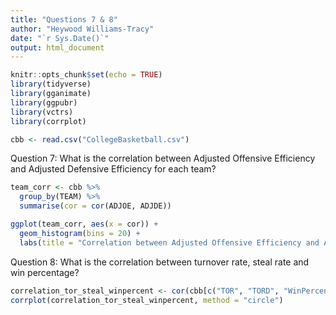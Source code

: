 ```yaml
---
title: "Questions 7 & 8"
author: "Heywood Williams-Tracy"
date: "`r Sys.Date()`"
output: html_document
---
```


```r
knitr::opts_chunk$set(echo = TRUE)
library(tidyverse)
library(gganimate)
library(ggpubr)
library(vctrs)
library(corrplot)
```
```r
cbb <- read.csv("CollegeBasketball.csv")
```

Question 7: What is the correlation between Adjusted Offensive Efficiency and Adjusted Defensive Efficiency for each team?
```r
team_corr <- cbb %>%
  group_by(TEAM) %>%
  summarise(cor = cor(ADJOE, ADJDE))

ggplot(team_corr, aes(x = cor)) +
  geom_histogram(bins = 20) +
  labs(title = "Correlation between Adjusted Offensive Efficiency and Adjusted Defensive Efficiency for each team", x = "Correlation", y = "Frequency")
```

Question 8: What is the correlation between turnover rate, steal rate and win percentage?
```r
correlation_tor_steal_winpercent <- cor(cbb[c("TOR", "TORD", "WinPercent")])
corrplot(correlation_tor_steal_winpercent, method = "circle")
```